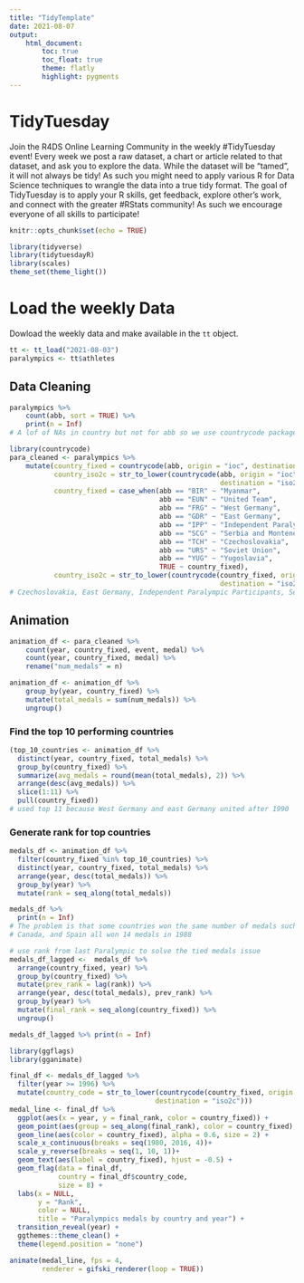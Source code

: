 ```yaml
---
title: "TidyTemplate"
date: 2021-08-07
output: 
    html_document:
        toc: true
        toc_float: true
        theme: flatly
        highlight: pygments
---
```


# TidyTuesday

Join the R4DS Online Learning Community in the weekly #TidyTuesday event!
Every week we post a raw dataset, a chart or article related to that dataset, and ask you to explore the data.
While the dataset will be “tamed”, it will not always be tidy! As such you might need to apply various R for Data Science techniques to wrangle the data into a true tidy format.
The goal of TidyTuesday is to apply your R skills, get feedback, explore other’s work, and connect with the greater #RStats community!
As such we encourage everyone of all skills to participate!

```r

knitr::opts_chunk$set(echo = TRUE)

library(tidyverse)
library(tidytuesdayR)
library(scales)
theme_set(theme_light())

```

# Load the weekly Data

Dowload the weekly data and make available in the `tt` object.

```r

tt <- tt_load("2021-08-03")
paralympics <- tt$athletes
```

## Data Cleaning

```r
paralympics %>% 
    count(abb, sort = TRUE) %>% 
    print(n = Inf)
# A lof of NAs in country but not for abb so we use countrycode package to find country names

library(countrycode)
para_cleaned <- paralympics %>% 
    mutate(country_fixed = countrycode(abb, origin = "ioc", destination = "country.name"),
           country_iso2c = str_to_lower(countrycode(abb, origin = "ioc",
                                                    destination = "iso2c")),
           country_fixed = case_when(abb == "BIR" ~ "Myanmar",
                                     abb == "EUN" ~ "United Team",
                                     abb == "FRG" ~ "West Germany",
                                     abb == "GDR" ~ "East Germany",
                                     abb == "IPP" ~ "Independent Paralympic Participants",
                                     abb == "SCG" ~ "Serbia and Montenegro",
                                     abb == "TCH" ~ "Czechoslovakia",
                                     abb == "URS" ~ "Soviet Union",
                                     abb == "YUG" ~ "Yugoslavia",
                                     TRUE ~ country_fixed),
           country_iso2c = str_to_lower(countrycode(country_fixed, origin = "country.name",
                                                    destination = "iso2c")))
# Czechoslovakia, East Germany, Independent Paralympic Participants, Serbia and Montenegro, United Team, Yugoslavia cannot be matched with 2 character iso code
```

## Animation

```r
animation_df <- para_cleaned %>% 
    count(year, country_fixed, event, medal) %>% 
    count(year, country_fixed, medal) %>% 
    rename("num_medals" = n)

animation_df <- animation_df %>% 
    group_by(year, country_fixed) %>% 
    mutate(total_medals = sum(num_medals)) %>% 
    ungroup()
```

### Find the top 10 performing countries

```r
(top_10_countries <- animation_df %>% 
  distinct(year, country_fixed, total_medals) %>% 
  group_by(country_fixed) %>% 
  summarize(avg_medals = round(mean(total_medals), 2)) %>% 
  arrange(desc(avg_medals)) %>% 
  slice(1:11) %>% 
  pull(country_fixed))
# used top 11 because West Germany and east Germany united after 1990
```

### Generate rank for top countries

```r
medals_df <- animation_df %>% 
  filter(country_fixed %in% top_10_countries) %>% 
  distinct(year, country_fixed, total_medals) %>% 
  arrange(year, desc(total_medals)) %>% 
  group_by(year) %>% 
  mutate(rank = seq_along(total_medals))

medals_df %>% 
  print(n = Inf)
# The problem is that some countries won the same number of medals such as 
# Canada, and Spain all won 14 medals in 1988
```


```r
# use rank from last Paralympic to solve the tied medals issue
medals_df_lagged <-  medals_df %>% 
  arrange(country_fixed, year) %>% 
  group_by(country_fixed) %>% 
  mutate(prev_rank = lag(rank)) %>% 
  arrange(year, desc(total_medals), prev_rank) %>% 
  group_by(year) %>% 
  mutate(final_rank = seq_along(country_fixed)) %>% 
  ungroup()

medals_df_lagged %>% print(n = Inf)
```


```r
library(ggflags)
library(gganimate)

final_df <- medals_df_lagged %>% 
  filter(year >= 1996) %>% 
  mutate(country_code = str_to_lower(countrycode(country_fixed, origin = "country.name",
                                    destination = "iso2c")))
medal_line <- final_df %>% 
  ggplot(aes(x = year, y = final_rank, color = country_fixed)) +
  geom_point(aes(group = seq_along(final_rank), color = country_fixed), size = 4) +
  geom_line(aes(color = country_fixed), alpha = 0.6, size = 2) +
  scale_x_continuous(breaks = seq(1980, 2016, 4))+
  scale_y_reverse(breaks = seq(1, 10, 1))+ 
  geom_text(aes(label = country_fixed), hjust = -0.5) +
  geom_flag(data = final_df,
            country = final_df$country_code,
            size = 8) +
  labs(x = NULL,
       y = "Rank",
       color = NULL,
       title = "Paralympics medals by country and year") +
  transition_reveal(year) +
  ggthemes::theme_clean() +
  theme(legend.position = "none")

animate(medal_line, fps = 4,
        renderer = gifski_renderer(loop = TRUE)) 
```

